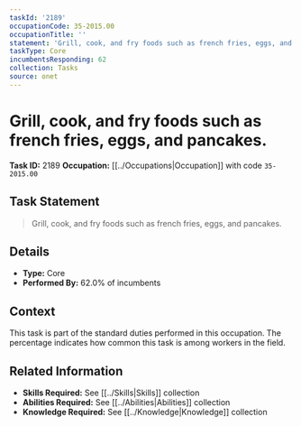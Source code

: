 ```yaml
---
taskId: '2189'
occupationCode: 35-2015.00
occupationTitle: ''
statement: 'Grill, cook, and fry foods such as french fries, eggs, and pancakes.'
taskType: Core
incumbentsResponding: 62
collection: Tasks
source: onet
---
```

# Grill, cook, and fry foods such as french fries, eggs, and pancakes.

**Task ID:** 2189
**Occupation:** [[../Occupations|Occupation]] with code `35-2015.00`

## Task Statement

> Grill, cook, and fry foods such as french fries, eggs, and pancakes.

## Details

- **Type:** Core
- **Performed By:** 62.0% of incumbents

## Context

This task is part of the standard duties performed in this occupation. The percentage indicates how common this task is among workers in the field.

## Related Information

- **Skills Required:** See [[../Skills|Skills]] collection
- **Abilities Required:** See [[../Abilities|Abilities]] collection
- **Knowledge Required:** See [[../Knowledge|Knowledge]] collection
